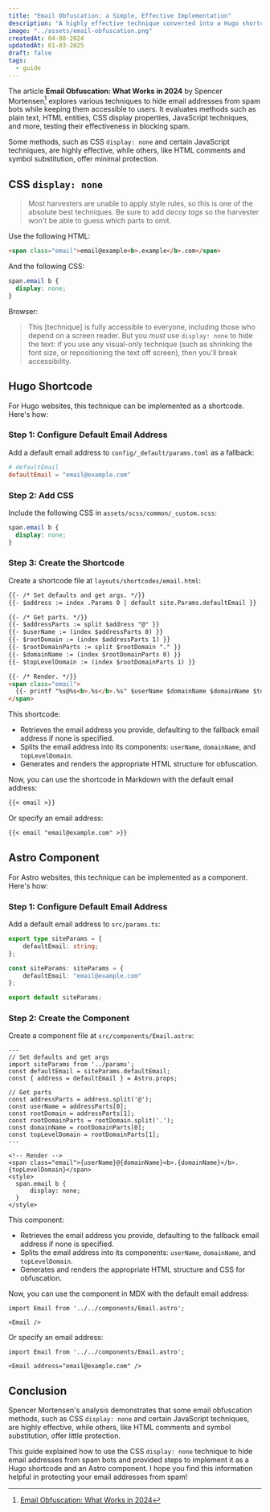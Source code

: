 ```yaml
---
title: "Email Obfuscation: a Simple, Effective Implementation"
description: "A highly effective technique converted into a Hugo shortcode and Astro component."
image: "../assets/email-obfuscation.png"
createdAt: 04-08-2024
updatedAt: 01-03-2025
draft: false
tags:
  - guide
---
```


The article **Email Obfuscation: What Works in 2024** by Spencer Mortensen[^1] explores various techniques to hide email addresses from spam bots while keeping them accessible to users. It evaluates methods such as plain text, HTML entities, CSS display properties, JavaScript techniques, and more, testing their effectiveness in blocking spam.

Some methods, such as CSS `display: none` and certain JavaScript techniques, are highly effective, while others, like HTML comments and symbol substitution, offer minimal protection.

## CSS `display: none`

> Most harvesters are unable to apply style rules, so this is one of the absolute best techniques. Be sure to add *decoy tags* so the harvester won't be able to guess which parts to omit.

Use the following HTML:

```html
<span class="email">email@example<b>.example</b>.com</span>
```

And the following CSS:

```css
span.email b {
  display: none;
}
```

Browser:

<Email />

> This [technique] is fully accessible to everyone, including those who depend on a screen reader. But you *must* use `display: none` to hide the text: if you use any visual-only technique (such as shrinking the font size, or repositioning the text off screen), then you'll break accessibility.

## Hugo Shortcode

For Hugo websites, this technique can be implemented as a shortcode. Here's how:

### Step 1: Configure Default Email Address
Add a default email address to `config/_default/params.toml` as a fallback:

```toml title="params.toml"
# defaultEmail
defaultEmail = "email@example.com"
```

### Step 2: Add CSS
Include the following CSS in `assets/scss/common/_custom.scss`:

```css title="_custom.scss"
span.email b {
  display: none;
}
```

### Step 3: Create the Shortcode
Create a shortcode file at `layouts/shortcodes/email.html`:

```html title="email.html" {2, 6, 9-10}
{{- /* Set defaults and get args. */}}
{{- $address := index .Params 0 | default site.Params.defaultEmail }}

{{- /* Get parts. */}}
{{- $addressParts := split $address "@" }}
{{- $userName := (index $addressParts 0) }}
{{- $rootDomain := (index $addressParts 1) }}
{{- $rootDomainParts := split $rootDomain "." }}
{{- $domainName := (index $rootDomainParts 0) }}
{{- $topLevelDomain := (index $rootDomainParts 1) }}

{{- /* Render. */}}
<span class="email">
  {{- printf "%s@%s<b>.%s</b>.%s" $userName $domainName $domainName $topLevelDomain | safeHTML -}}
</span>
```

This shortcode:

- Retrieves the email address you provide, defaulting to the fallback email address if none is specified.
- Splits the email address into its components: `userName`, `domainName`, and `topLevelDomain`.
- Generates and renders the appropriate HTML structure for obfuscation.

Now, you can use the shortcode in Markdown with the default email address:

```md
{{< email >}}
```

Or specify an email address:

```md
{{< email "email@example.com" >}}
```

## Astro Component

For Astro websites, this technique can be implemented as a component. Here's how:

### Step 1: Configure Default Email Address
Add a default email address to `src/params.ts`:

```ts title="params.ts"
export type siteParams = {
    defaultEmail: string;
};

const siteParams: siteParams = {
    defaultEmail: "email@example.com"
};

export default siteParams;
```

### Step 2: Create the Component
Create a component file at `src/components/Email.astro`:

```astro title="Email.astro" {5, 9, 12-13}
---
// Set defaults and get args
import siteParams from '../params';
const defaultEmail = siteParams.defaultEmail;
const { address = defaultEmail } = Astro.props;

// Get parts
const addressParts = address.split('@');
const userName = addressParts[0];
const rootDomain = addressParts[1];
const rootDomainParts = rootDomain.split('.');
const domainName = rootDomainParts[0];
const topLevelDomain = rootDomainParts[1];
---

<!-- Render -->
<span class="email">{userName}@{domainName}<b>.{domainName}</b>.{topLevelDomain}</span>
<style>
  span.email b {
      display: none;
  }
</style>
```

This component:

- Retrieves the email address you provide, defaulting to the fallback email address if none is specified.
- Splits the email address into its components: `userName`, `domainName`, and `topLevelDomain`.
- Generates and renders the appropriate HTML structure and CSS for obfuscation.

Now, you can use the component in MDX with the default email address:

```mdx
import Email from '../../components/Email.astro';

<Email />
```

Or specify an email address:

```mdx
import Email from '../../components/Email.astro';

<Email address="email@example.com" />
```

## Conclusion

Spencer Mortensen's analysis demonstrates that some email obfuscation methods, such as CSS `display: none` and certain JavaScript techniques, are highly effective, while others, like HTML comments and symbol substitution, offer little protection.

This guide explained how to use the CSS `display: none` technique to hide email addresses from spam bots and provided steps to implement it as a Hugo shortcode and an Astro component. I hope you find this information helpful in protecting your email addresses from spam!

[^1]: [Email Obfuscation: What Works in 2024](https://spencermortensen.com/articles/email-obfuscation/)

